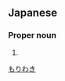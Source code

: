 ==Japanese==
{{ja-kanjitab|森|脇}}

===Proper noun===
{{ja-pos|proper|もりわき}}

# {{surname|lang=ja}}

[[Category:Japanese surnames|もりわき]]